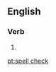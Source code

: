 ==English==
{{wikipedia|Spell checker}}
===Verb===
{{en-verb}}

# {{alternative form of|spellcheck}}

[[pt:spell check]]
